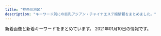 ```yaml
---
title: "神奈川地区"
description: "キーワード別にの巨乳アジアン・チャイナエステ嬢情報をまとめました。"
---
```


新着画像と新着キーワードをまとめています。
2021年01月10日の情報です。

<DmmAffiliateIns />
<KeywordTable
  shops={
    [
    {
        "url": "http://www.sakura.iesjp.com/",
        "keywords": {
            "C": 10
        },
        "name": "\u685c",
        "img_links": [
            "http://www.sakura.iesjp.com/files/008.jpg",
            "http://www.sakura.iesjp.com/common/img/tel2.png",
            "http://www.sakura.iesjp.com/common/img/image02.jpg",
            "http://www.sakura.iesjp.com/common/img/image01.jpg",
            "http://www.sakura.iesjp.com/photo_news/upimg/485745ff661e5b3440_0.jpg",
            "http://www.sakura.iesjp.com/files/006.jpg",
            "http://www.sakura.iesjp.com/common/img/top_img001.png",
            "http://www.sakura.iesjp.com/files/003.jpg",
            "http://www.sakura.iesjp.com/files/005.jpg",
            "http://www.sakura.iesjp.com/files/002.jpg",
            "http://www.sakura.iesjp.com/files/007.jpg",
            "http://www.sakura.iesjp.com/common/img/image03.jpg",
            "http://www.sakura.iesjp.com/files/001.jpg"
        ],
        "station": "JR\u6771\u6238\u585a\u99c5\u6771\u53e3"
    },
    {
        "img_links": [
            "http://onlyone-relax.xyz/images/cg03.jpg",
            "http://onlyone-relax.xyz/images/2.jpg",
            "http://onlyone-relax.xyz/images/top.png",
            "http://onlyone-relax.xyz/images/cg08.jpg",
            "http://onlyone-relax.xyz/images/cg07.jpg",
            "http://onlyone-relax.xyz/images/cg05.jpg",
            "http://onlyone-relax.xyz/images/spacer300x450.png",
            "http://onlyone-relax.xyz/images/cg06.jpg",
            "http://onlyone-relax.xyz/images/cg09.jpg",
            "http://onlyone-relax.xyz/images/cg01.jpg",
            "http://onlyone-relax.xyz/images/1.jpg",
            "http://onlyone-relax.xyz/images/qr.jpg",
            "http://onlyone-relax.xyz/images/top2.png",
            "http://onlyone-relax.xyz/images/4.jpg",
            "http://onlyone-relax.xyz/images/cg02.jpg"
        ],
        "station": "JR\u5c0f\u7530\u539f\u99c5\u897f\u53e3",
        "url": "http://onlyone-relax.xyz/",
        "name": "\u30ad\u30e5\u30fc\u30c8",
        "keywords": {
            "E": 20,
            "C": 8,
            "F": 8,
            "D": 32
        }
    },
    {
        "keywords": {
            "C": 3,
            "85": 3,
            "87": 3,
            "86": 12,
            "D": 15
        },
        "name": "\u8ffd\u6d5c\u30de\u30c3\u30b5\u30fc\u30b8",
        "station": "\u8ffd\u6d5c\u99c5",
        "url": "http://oppama.iest.info/",
        "img_links": [
            "http://cdn.dino-es.com/images/line.jpg",
            "http://oppama.iest.info/images/l1.jpg",
            "http://cdn.dino-es.com/images/allpics/KL77e92f55838704c7de0a1eb6ca2a81a0/4ec1d6974658a8b101911755e5d05691.jpg",
            "http://oppama.iest.info/images/room2.jpg",
            "http://oppama.iest.info/photos/sites/10/2018/07/2018073109281797.jpg",
            "http://oppama.iest.info/images/mobile.png",
            "http://oppama.iest.info/images/bj3.jpg",
            "http://oppama.iest.info/images/room3.jpg",
            "http://oppama.iest.info/photos/sites/10/2018/07/2018073109281695.jpg",
            "http://oppama.iest.info/images/s_news.png",
            "http://oppama.iest.info/photos/sites/10/2018/05/2018053009323210.jpg",
            "http://oppama.iest.info/images/room6.jpg",
            "http://cdn.dino-es.com/images/logo/150x40DinoEs.png",
            "http://oppama.iest.info/images/s_news2.png",
            "http://oppama.iest.info/images/s_pick.png",
            "http://oppama.iest.info/photos/sites/10/2018/07/2018073109281781.jpg",
            "http://oppama.iest.info/photos/sites/10/2018/05/2018053009323272.jpg",
            "http://oppama.iest.info/photos/sites/10/2018/05/2018053009323372.jpg",
            "http://oppama.iest.info/images/top.jpg",
            "http://oppama.iest.info/images/room1.jpg",
            "http://oppama.iest.info/images/room4.jpg",
            "http://oppama.iest.info/images/s_staff.jpg",
            "http://oppama.iest.info/photos/sites/10/2018/07/2018073109281759.jpg",
            "http://oppama.iest.info/photos/sites/10/2018/07/2018073109281740.jpg",
            "http://oppama.iest.info/images/room5.jpg",
            "http://oppama.iest.info/photos/sites/10/2018/05/2018053009323253.jpg"
        ]
    },
    {
        "url": "http://www.bestlove.iesjp.com/",
        "img_links": [
            "http://www.bestlove.iesjp.com/files/003.jpg",
            "http://www.bestlove.iesjp.com/files/002-02.jpg",
            "http://www.bestlove.iesjp.com/files/002-03.jpg",
            "http://www.bestlove.iesjp.com/images/r3.jpg",
            "http://www.bestlove.iesjp.com/files/004-03.jpg",
            "http://www.bestlove.iesjp.com/images/mobile.jpg",
            "http://www.bestlove.iesjp.com/files/004.jpg",
            "http://www.bestlove.iesjp.com/files/001.jpg",
            "http://www.bestlove.iesjp.com/images/line.png",
            "http://www.bestlove.iesjp.com/files/005.jpg",
            "http://www.bestlove.iesjp.com/files/003-03.jpg",
            "http://www.bestlove.iesjp.com/files/001-02.jpg",
            "http://www.bestlove.iesjp.com/files/005-03.jpg",
            "http://www.bestlove.iesjp.com/files/005-02.jpg",
            "http://www.bestlove.iesjp.com/files/003-02.jpg",
            "http://www.bestlove.iesjp.com/files/002.jpg",
            "http://www.bestlove.iesjp.com/files/001-03.jpg",
            "http://www.bestlove.iesjp.com/files/004-02.jpg"
        ],
        "keywords": {
            "85": 4,
            "87": 8,
            "C": 21,
            "D": 4
        },
        "station": "JR\u5e73\u585a\u99c5\u5317\u53e3",
        "name": "Best Love \uff5e\u30d9\u30b9\u30c8\u30e9\u30d6\uff5e"
    },
    {
        "img_links": [
            "http://karen.ies.fun/images/mobile.jpg",
            "http://karen.ies.fun/images/room3.jpg",
            "http://karen.ies.fun/images/1.jpg",
            "http://karen.ies.fun/images/bj3.jpg",
            "http://karen.ies.fun/images/room2.jpg",
            "http://karen.ies.fun/images/room4.jpg",
            "http://karen.ies.fun/images/room1.jpg",
            "http://karen.ies.fun/images/top.jpg",
            "http://karen.ies.fun/photos/sites/12/2019/04/2019042908245397.jpg",
            "http://karen.ies.fun/photos/sites/12/2018/10/2018100413085114.jpg",
            "http://karen.ies.fun/images/info2.jpg",
            "http://karen.ies.fun/images/s_staff.jpg",
            "http://karen.ies.fun/images/s_info.jpg",
            "http://karen.ies.fun/photos/sites/12/2018/10/2018100413085055.jpg",
            "http://karen.ies.fun/images/amore.jpg",
            "http://karen.ies.fun/images/s_link.jpg",
            "http://karen.ies.fun/images/bj1.jpg"
        ],
        "name": "\u83ef\u84ee",
        "url": "http://karen.ies.fun/",
        "keywords": {
            "86": 3,
            "D": 3
        },
        "station": "JR\u8305\u30f6\u5d0e\u99c5\u5317\u53e3"
    },
    {
        "img_links": [
            "http://www.genkimori.esjp.info/img/stb.jpg",
            "http://www.genkimori.esjp.info/img/nav-002.png",
            "http://www.genkimori.esjp.info/img/top01.png",
            "http://www.genkimori.esjp.info/img/tel.png",
            "http://www.genkimori.esjp.info/files/001.jpg",
            "http://www.genkimori.esjp.info/files/007.jpg",
            "http://www.genkimori.esjp.info/img/nav-003.png",
            "http://www.genkimori.esjp.info/files/003.jpg",
            "http://www.genkimori.esjp.info/files/002.jpg",
            "http://www.genkimori.esjp.info/img/nav-005.png",
            "http://www.genkimori.esjp.info/img/nav-004.png",
            "http://www.genkimori.esjp.info/img/stt.jpg",
            "http://www.genkimori.esjp.info/files/006.jpg",
            "http://www.genkimori.esjp.info/img/nav-001.png",
            "http://www.genkimori.esjp.info/img/nav-006.png",
            "http://www.genkimori.esjp.info/files/004.jpg"
        ],
        "url": "http://www.genkimori.esjp.info/",
        "station": "JR\u6238\u585a\u99c5",
        "name": "\u5143\u6c17\u30e2\u30ea\u30e2\u30ea",
        "keywords": {
            "D": 5,
            "87": 4,
            "C": 1,
            "86": 2
        }
    },
    {
        "name": "\u61a9",
        "station": "\u8ffd\u6d5c\u99c5",
        "img_links": [
            "http://ikoi.esjp.xyz/girl/2.jpg",
            "http://ikoi.esjp.xyz/girl/5.jpg",
            "http://ikoi.esjp.xyz/img/room/photo02.jpg",
            "http://ikoi.esjp.xyz/img/room/photo06.jpg",
            "http://ikoi.esjp.xyz/girl/3.jpg",
            "http://ikoi.esjp.xyz/img/lr_01.jpg",
            "http://ikoi.esjp.xyz/img/room/photo03.jpg",
            "http://ikoi.esjp.xyz/img/rec_top.png",
            "http://ikoi.esjp.xyz/girl/1.jpg",
            "http://ikoi.esjp.xyz/i/img/photo06.jpg",
            "http://ikoi.esjp.xyz/img/room/photo01.jpg",
            "http://ikoi.esjp.xyz/i/img/photo02.jpg",
            "http://ikoi.esjp.xyz/img/059.png",
            "http://ikoi.esjp.xyz/img/room/photo04.jpg",
            "http://ikoi.esjp.xyz/girl/6.jpg",
            "http://ikoi.esjp.xyz/img/capinfo.jpg",
            "http://ikoi.esjp.xyz/i/img/photo01.jpg",
            "http://ikoi.esjp.xyz/img/top_pickback.png",
            "http://ikoi.esjp.xyz/i/img/photo04.jpg",
            "http://ikoi.esjp.xyz/img/pro_girl_line.jpg",
            "http://ikoi.esjp.xyz/i/img/photo05.jpg",
            "http://ikoi.esjp.xyz/img/lr_02.jpg",
            "http://ikoi.esjp.xyz/img/qr.jpg",
            "http://ikoi.esjp.xyz/girl/4.jpg",
            "http://ikoi.esjp.xyz/i/img/photo03.jpg",
            "http://ikoi.esjp.xyz/img/sub_staff.jpg",
            "http://ikoi.esjp.xyz/img/room/photo05.jpg"
        ],
        "keywords": {},
        "url": "http://ikoi.esjp.xyz/"
    },
    {
        "name": "\u6075",
        "station": "JR\u85e4\u6ca2\u99c5\u5357\u53e3",
        "keywords": {},
        "img_links": [
            "http://megumi-est.xyz/images/roomimg/img1.png",
            "http://megumi-est.xyz/images/roomimg/img3.png",
            "http://megumi-est.xyz/girl/8.jpg",
            "http://megumi-est.xyz/images/staff_bg.png",
            "http://megumi-est.xyz/images/roomimg/img4.png",
            "http://megumi-est.xyz/images/topbg.jpg",
            "http://megumi-est.xyz/images/pickup_line.png",
            "http://megumi-est.xyz/girl/2.jpg",
            "http://megumi-est.xyz/images/mobile_bg.png",
            "http://megumi-est.xyz/girl/4.jpg",
            "http://megumi-est.xyz/images/roomimg/img2.png",
            "http://megumi-est.xyz/images/newsbg.png",
            "http://megumi-est.xyz/girl/1.jpg",
            "http://megumi-est.xyz/girl/5.jpg"
        ],
        "url": "http://megumi-est.xyz/"
    },
    {
        "img_links": [
            "http://es-rei.work/_src/26747203/list_04.png",
            "http://es-rei.work/_src/26747222/line3.png",
            "http://es-rei.work/_src/26747292/wechatimg202.jpg",
            "http://es-rei.work/_src/26747231/line1.jpg",
            "http://es-rei.work/_src/26790995/wechatimg38_20181018221746252.jpg",
            "http://es-rei.work/_src/26747218/line1.jpg",
            "http://es-rei.work/_src/47863239/line3.png",
            "http://es-rei.work/_src/26747223/line3.png",
            "http://es-rei.work/5.jpg",
            "http://es-rei.work/_src/34041597/wechatimg26_20200914183556350.jpg",
            "http://es-rei.work/_src/47863240/line3.png",
            "http://es-rei.work/_src/26747226/line3.png",
            "http://es-rei.work/_src/26747210/navi2_06.png",
            "http://es-rei.work/_src/26838158/wechatimg75.jpg",
            "http://es-rei.work/_src/26747187/base_03.png",
            "http://es-rei.work/_src/26747302/wechatimg204.jpg",
            "http://es-rei.work/1.jpg",
            "http://es-rei.work/_src/26747300/line3.png",
            "http://es-rei.work/_src/26747296/line1.jpg",
            "http://es-rei.work/_src/34041599/line3.png",
            "http://es-rei.work/_src/26747093/_igp4295.jpg",
            "http://es-rei.work/_src/26747294/line3.png",
            "http://es-rei.work/_src/26747086/base_01.png",
            "http://es-rei.work/_src/47863244/line1.jpg",
            "http://es-rei.work/_src/26791115/_igp4263.jpg",
            "http://es-rei.work/_src/26747289/wechatimg77.jpg",
            "http://es-rei.work/_src/26747225/wechatimg75.jpg",
            "http://es-rei.work/_src/26747153/base_01.png",
            "http://es-rei.work/_src/26747304/line1.jpg",
            "http://es-rei.work/_src/26747204/list_05.png",
            "http://es-rei.work/_src/26838155/wechatimg202.jpg",
            "http://es-rei.work/_src/26791051/_dsf9446.jpg",
            "http://es-rei.work/_src/26747201/list_02.png",
            "http://es-rei.work/_src/26747301/line3.png",
            "http://es-rei.work/3.jpg",
            "http://es-rei.work/_src/26747288/line3.png",
            "http://es-rei.work/_src/47863108/wechatimg26_20200914183556350.jpg",
            "http://es-rei.work/_src/26747209/navi2_05.png",
            "http://es-rei.work/_src/26747229/line1.jpg",
            "http://es-rei.work/_src/26791049/_dsf9442.jpg",
            "http://es-rei.work/_src/26747208/navi2_04.png",
            "http://es-rei.work/_src/26747089/51d8ecbee4cc2935f070c539c37ded71.jpg",
            "http://es-rei.work/_src/34041596/05859f21726dfcef9faa9bab12a2595.jpg",
            "http://es-rei.work/_src/26838156/wechatimg204.jpg",
            "http://es-rei.work/_src/34041693/line1.jpg",
            "http://es-rei.work/_src/26747221/wechatimg164_1.jpg",
            "http://es-rei.work/_src/26747206/navi2_02.png",
            "http://es-rei.work/_src/26838160/line.png",
            "http://es-rei.work/_src/26747227/line3.png",
            "http://es-rei.work/_src/26747141/base_03.png",
            "http://es-rei.work/_src/34124118/wechatimg26_20200914183556350.jpg",
            "http://es-rei.work/_src/26747132/line1.jpg",
            "http://es-rei.work/_src/26747200/list_01.png",
            "http://es-rei.work/_src/26747158/base_03.png",
            "http://es-rei.work/_src/26824435/cam2.png",
            "http://es-rei.work/4.jpg",
            "http://es-rei.work/_src/26747207/navi2_03.png",
            "http://es-rei.work/_src/26838174/line.png",
            "http://es-rei.work/_src/26838157/wechatimg77.jpg",
            "http://es-rei.work/_src/26747185/base_01.png",
            "http://es-rei.work/_src/34041600/line3.png",
            "http://es-rei.work/_src/26747173/base_03.png",
            "http://es-rei.work/_src/26824216/b0131b16446464e537eff864d8f041bb.jpg",
            "http://es-rei.work/_src/26747293/line3.png",
            "http://es-rei.work/_src/26747126/base_01.png",
            "http://es-rei.work/_src/26747114/base_03.png",
            "http://es-rei.work/_src/26747199/sign.png",
            "http://es-rei.work/_src/47863242/100054276feb8d8cef3ac5199531cfe.jpg",
            "http://es-rei.work/_src/26747170/base_01.png",
            "http://es-rei.work/_src/26791053/_dsf9449.jpg",
            "http://es-rei.work/_src/26747205/navi2_01.png",
            "http://es-rei.work/_src/47863241/05859f21726dfcef9faa9bab12a2595.jpg",
            "http://es-rei.work/2.jpg",
            "http://es-rei.work/_src/26747202/list_03.png",
            "http://es-rei.work/_src/26747287/line3.png",
            "http://es-rei.work/_src/26838136/news.jpg"
        ],
        "url": "http://es-rei.work/",
        "keywords": {
            "86": 4,
            "85": 2,
            "89": 2,
            "83": 4
        },
        "name": "\u9e97",
        "station": "JR\u85e4\u6ca2\u99c5\u5357\u53e3"
    },
    {
        "img_links": [
            "http://oil.abnavi.info/images/s_news.jpg",
            "http://oil.abnavi.info/images/bj1.jpg",
            "http://oil.abnavi.info/images/room4.jpg",
            "http://oil.abnavi.info/images/new.jpg",
            "http://oil.abnavi.info/photos/sites/44/2020/10/2020101108503429.jpg",
            "http://oil.abnavi.info/images/room1.jpg",
            "http://oil.abnavi.info/images/top.png",
            "http://oil.abnavi.info/photos/sites/44/2020/11/2020112910045926.jpg",
            "http://oil.abnavi.info/photos/sites/44/2020/10/2020101108503412.jpg",
            "http://oil.abnavi.info/images/s_staff.jpg",
            "http://oil.abnavi.info/images/bj3.jpg",
            "http://oil.abnavi.info/images/room3.jpg",
            "http://oil.abnavi.info/images/s_link.jpg",
            "http://oil.abnavi.info/images/room2.jpg",
            "http://oil.abnavi.info/images/hua.jpg"
        ],
        "keywords": {
            "83": 4,
            "D": 8,
            "86": 8,
            "C": 15
        },
        "station": "\u9db4\u5dfb\u6e29\u6cc9\u99c5\u5317\u53e3",
        "url": "http://oil.abnavi.info/",
        "name": "\u30a2\u30ed\u30a8"
    },
    {
        "station": "JR\u85e4\u6ca2\u99c5\u5357\u53e3",
        "url": "http://hana-tobira.xyz/",
        "img_links": [
            "http://hana-tobira.xyz/images/g6.jpg",
            "http://hana-tobira.xyz/images/g2.jpg",
            "http://hana-tobira.xyz/images/tite-i.png",
            "http://hana-tobira.xyz/images/g4.jpg",
            "http://hana-tobira.xyz/images/g.jpg",
            "http://hana-tobira.xyz/images/end.png",
            "http://hana-tobira.xyz/images/tite-staff.jpg",
            "http://hana-tobira.xyz/images/pickup_t.jpg",
            "http://hana-tobira.xyz/images/g7.jpg",
            "http://hana-tobira.xyz/images/g5.jpg",
            "http://hana-tobira.xyz/images/tite-link.jpg",
            "http://hana-tobira.xyz/images/mobile.jpg"
        ],
        "name": "\u82b1\u306e\u6249",
        "keywords": {
            "C": 13
        }
    },
    {
        "keywords": {},
        "url": "http://hoguraku.info/",
        "img_links": [
            "http://hoguraku.info/_src/25168346/staff-2_20180823215120776.jpg",
            "http://hoguraku.info/_src/22294409/img20180513220122069421.png",
            "http://hoguraku.info/_src/22293865/sign.png",
            "http://hoguraku.info/_src/37673393/wechatimg98.jpg",
            "http://hoguraku.info/_src/22294024/1_20180513213551260.jpg",
            "http://hoguraku.info/_src/22266491/navi_04.png",
            "http://hoguraku.info/_src/22294027/wechatimg239.jpg",
            "http://hoguraku.info/_src/22294026/wechatimg239.jpg",
            "http://hoguraku.info/staff-4.jpg",
            "http://hoguraku.info/_src/22266495/navi_06.png",
            "http://hoguraku.info/_src/22266496/navi2_06.png",
            "http://hoguraku.info/_src/22293820/wechatimg744.jpg",
            "http://hoguraku.info/staff-1.jpg",
            "http://hoguraku.info/_src/22296697/pup.png",
            "http://hoguraku.info/_src/22294025/1_20180513213551260.jpg",
            "http://hoguraku.info/_src/22293610/pup.png",
            "http://hoguraku.info/_src/22294031/wechatimg175.jpg",
            "http://hoguraku.info/_src/22296695/pup.png",
            "http://hoguraku.info/_src/22293601/newspinkup.png",
            "http://hoguraku.info/_src/22266524/wechatimg96_20191205204603604.jpg",
            "http://hoguraku.info/_src/22266492/navi2_04.png",
            "http://hoguraku.info/_src/42747719/img20200505151535254743.png",
            "http://hoguraku.info/_src/22266485/navi_01.png",
            "http://hoguraku.info/_src/22266494/navi2_05.png",
            "http://hoguraku.info/_src/22293781/sign.png",
            "http://hoguraku.info/_src/22294028/3_20180513213551306.jpg",
            "http://hoguraku.info/staff-2.jpg",
            "http://hoguraku.info/_src/22266487/navi_02.png",
            "http://hoguraku.info/_src/22266398/img20180513214352559347.png",
            "http://hoguraku.info/staff-3.jpg",
            "http://hoguraku.info/_src/22294030/wechatimg175.jpg",
            "http://hoguraku.info/_src/22266489/navi_03.png",
            "http://hoguraku.info/_src/22266488/navi2_02.png",
            "http://hoguraku.info/_src/22266486/navi2_01.png",
            "http://hoguraku.info/_src/22266493/navi_05.png",
            "http://hoguraku.info/_src/22296687/pup.png",
            "http://hoguraku.info/_src/22294029/3_20180513213551306.jpg",
            "http://hoguraku.info/_src/22266400/wechatimg94_20191205204136458.jpg",
            "http://hoguraku.info/_src/22266490/navi2_03.png"
        ],
        "station": "JR\u5927\u8239\u99c5\u6771\u53e3",
        "name": "\u3055\u304f\u3089"
    },
    {
        "keywords": {
            "E": 1,
            "D": 2,
            "89": 1,
            "C": 1
        },
        "name": "\u30ea\u30d6\u30ec\u30b9",
        "img_links": [
            "http://es-libres.com/uploadfiles/Image/campaignEsLibresCom.jpg",
            "http://es-libres.com/images/returnBtn.png",
            "http://es-libres.com/staffPhoto/b20201007072718.jpg",
            "http://es-libres.com/images/guide.jpg",
            "http://es-libres.com/images/mobile.jpg",
            "http://es-libres.com/js/sliderLine/slide_prev.png",
            "http://es-libres.com/staffPhoto/s20201007072718.jpg",
            "http://es-libres.com/staffPhoto/b20201007072550.jpg",
            "http://es-libres.com/staffPhoto/s20201007072633.jpg",
            "http://es-libres.com/images/gallery/01.jpg",
            "http://es-libres.com/staffPhoto/s20201007072654.jpg",
            "http://es-libres.com/js/sliderLine/slide_next.png",
            "http://es-libres.com/staffPhoto/b20201007072654.jpg",
            "http://es-libres.com/images/gallery/02.jpg",
            "http://es-libres.com/images/gallery/03.jpg",
            "http://es-libres.com/staffPhoto/s20201007072550.jpg",
            "http://es-libres.com/staffPhoto/b20201007072633.jpg",
            "http://es-libres.com/images/gallery/04.jpg"
        ],
        "url": "http://es-libres.com/",
        "station": "JR\u6771\u6238\u585a\u99c5\u897f\u53e3"
    },
    {
        "url": "http://www.hamabei.com/",
        "img_links": [
            "http://www.hamabei.com/images/giral007.jpg",
            "http://www.hamabei.com/images/giral014.jpg",
            "http://www.hamabei.com/images/buttona_03.jpg",
            "http://www.hamabei.com/images/nana1.jpg",
            "http://www.hamabei.com/images/buttona_05.jpg",
            "http://www.hamabei.com/images/buttona_06.jpg",
            "http://www.hamabei.com/images/miki1.jpg",
            "http://www.hamabei.com/images/giral012.jpg",
            "http://www.hamabei.com/images/buttona_04.jpg",
            "http://www.hamabei.com/images/kaori1.jpg",
            "http://www.hamabei.com/images/qr.jpg",
            "http://www.hamabei.com/images/buttona_07.jpg",
            "http://www.hamabei.com/images/buttona_08.jpg",
            "http://www.hamabei.com/images/yuka1.jpg",
            "http://www.hamabei.com/images/giral009.jpg",
            "http://www.hamabei.com/images/giral015.jpg"
        ],
        "station": "JR\u8305\u30f6\u5d0e\u99c5\u5357\u53e3",
        "keywords": {},
        "name": "\u6d5c\u8fba\u306e\u604b"
    },
    {
        "keywords": {},
        "img_links": [
            "http://www.huyo.work/images/info.jpg",
            "http://www.huyo.work/img/mimi1.jpg",
            "http://www.huyo.work/images/5.jpg",
            "http://www.huyo.work/images/sys2.jpg",
            "http://www.huyo.work/img/hana1.jpg",
            "http://www.huyo.work/images/int2.jpg",
            "http://www.huyo.work/images/staff_t.jpg",
            "http://www.huyo.work/images/interior_t.jpg",
            "http://www.huyo.work/img/sora1.jpg",
            "http://www.huyo.work/img/nana1.jpg",
            "http://www.huyo.work/images/mobile.jpg",
            "http://www.huyo.work/images/int1.jpg",
            "http://www.huyo.work/images/head.jpg",
            "http://www.huyo.work/images/3.jpg",
            "http://www.huyo.work/img/riri1.jpg",
            "http://www.huyo.work/images/news.jpg",
            "http://www.huyo.work/images/1.jpg",
            "http://www.huyo.work/images/4.jpg",
            "http://www.huyo.work/images/2.jpg",
            "http://www.huyo.work/images/line.png",
            "http://www.huyo.work/images/sys1.jpg"
        ],
        "url": "http://www.huyo.work/",
        "name": "\u3075\u3088\u3046",
        "station": "JR\u5e73\u585a\u99c5\u5317\u53e3"
    },
    {
        "img_links": [
            "http://pretty-esthe.com/images/r3.jpg",
            "http://pretty-esthe.com/images/r4.jpg",
            "http://pretty-esthe.com/images/cg03.jpg",
            "http://pretty-esthe.com/images/r2.jpg",
            "http://pretty-esthe.com/images/cg01.jpg",
            "http://pretty-esthe.com/images/evetop.png",
            "http://pretty-esthe.com/images/cg06.jpg",
            "http://pretty-esthe.com/images/cg08.jpg",
            "http://pretty-esthe.com/images/cg05.jpg",
            "http://pretty-esthe.com/images/r1.jpg",
            "http://pretty-esthe.com/images/staff_s.png",
            "http://pretty-esthe.com/images/cg02.jpg",
            "http://pretty-esthe.com/images/top.png",
            "http://pretty-esthe.com/images/news.png",
            "http://pretty-esthe.com/images/cg07.jpg",
            "http://pretty-esthe.com/images/cg10.jpg",
            "http://pretty-esthe.com/images/cg09.jpg"
        ],
        "station": "JR\u6238\u585a\u99c5\u6771\u53e3",
        "name": "\u840c\u3048",
        "keywords": {
            "E": 11,
            "86": 21,
            "85": 3,
            "D": 13
        },
        "url": "http://pretty-esthe.com/"
    },
    {
        "img_links": [
            "http://hiratsuka-est.com/images/r7.jpg",
            "http://hiratsuka-est.com/images/banna1.jpg",
            "http://hiratsuka-est.com/images/g0.jpg",
            "http://hiratsuka-est.com/images/g1.jpg",
            "http://hiratsuka-est.com/images/top.jpg",
            "http://hiratsuka-est.com/images/r9.jpg",
            "http://hiratsuka-est.com/images/rr1.jpg",
            "http://hiratsuka-est.com/images/tiao2.jpg",
            "http://hiratsuka-est.com/images/zi-staff.png",
            "http://hiratsuka-est.com/images/g4.jpg",
            "http://hiratsuka-est.com/images/mi.jpg",
            "http://hiratsuka-est.com/images/ll1.jpg",
            "http://hiratsuka-est.com/images/r5.jpg",
            "http://hiratsuka-est.com/images/tel.jpg",
            "http://hiratsuka-est.com/images/g3.jpg",
            "http://hiratsuka-est.com/images/r6.jpg",
            "http://hiratsuka-est.com/images/zi-link.png",
            "http://hiratsuka-est.com/images/zi-faq.png",
            "http://hiratsuka-est.com/images/new1.jpg",
            "http://hiratsuka-est.com/images/g7.jpg",
            "http://hiratsuka-est.com/images/banna.jpg",
            "http://hiratsuka-est.com/images/r1.jpg",
            "http://hiratsuka-est.com/images/chc.jpg",
            "http://hiratsuka-est.com/images/r3.jpg",
            "http://hiratsuka-est.com/images/left.jpg",
            "http://hiratsuka-est.com/images/g2.jpg",
            "http://hiratsuka-est.com/images/right.jpg",
            "http://hiratsuka-est.com/images/r4.jpg",
            "http://hiratsuka-est.com/images/r8.jpg",
            "http://hiratsuka-est.com/images/banna2.jpg"
        ],
        "name": "\u3055\u308f\u3084\u304b",
        "station": "JR\u5e73\u585a\u99c5\u5317\u53e3",
        "url": "http://hiratsuka-est.com/",
        "keywords": {}
    },
    {
        "keywords": {
            "87": 1,
            "89": 5,
            "92": 2,
            "D": 6,
            "E": 2
        },
        "img_links": [
            "http://meido.est888.com/css/top02.jpg",
            "http://meido.est888.com/css/nav/nav-006.jpg",
            "http://meido.est888.com/css/top-left02.jpg",
            "http://meido.est888.com/css/nav/nav-005.jpg",
            "http://meido.est888.com/css/nav/nav-001.jpg",
            "http://meido.est888.com/css/osusume24.jpg",
            "http://meido.est888.com/css/staff/staff003.jpg",
            "http://meido.est888.com/css/nav/nav-002.jpg",
            "http://meido.est888.com/css/staff/staff005.jpg",
            "http://meido.est888.com/css/staff/staff002.jpg",
            "http://meido.est888.com/css/staff/staff0008.jpg",
            "http://meido.est888.com/css/tel.png",
            "http://meido.est888.com/css/nav/nav-003.jpg",
            "http://meido.est888.com/css/staff/staff0006.jpg",
            "http://meido.est888.com/css/top-left01.jpg",
            "http://meido.est888.com/css/staff/staff001.jpg",
            "http://meido.est888.com/css/nav/nav-004.jpg",
            "http://meido.est888.com/css/staff/staff004.jpg",
            "http://meido.est888.com/css/staff/staff007.jpg"
        ],
        "station": "JR\u6771\u6238\u585a\u99c5\u6771\u53e3",
        "url": "http://meido.est888.com/",
        "name": "\u30e1\u30a4\u30c9"
    },
    {
        "name": "\u7a7a\u6f84 -\u3042\u3059\u307f-",
        "img_links": [
            "https://asumi.estjp.info/css/01.jpg",
            "https://asumi.estjp.info/images/call.png",
            "https://asumi.estjp.info/css/m-head.jpg",
            "https://asumi.estjp.info/css/top02.jpg",
            "https://asumi.estjp.info/css/top03.jpg",
            "https://asumi.estjp.info/css/top04.jpg",
            "https://asumi.estjp.info/css/top05.jpg",
            "https://asumi.estjp.info/css/staff/staff03.jpg",
            "https://asumi.estjp.info/css/staff/staff01.jpg",
            "https://asumi.estjp.info/css/staff/staff02.jpg"
        ],
        "station": "\u5c0f\u7530\u539f\u99c5\u6771\u53e3",
        "url": "https://asumi.estjp.info/",
        "keywords": {
            "E": 4,
            "F": 2,
            "88": 2,
            "90": 4
        }
    },
    {
        "img_links": [
            "http://www.barbie.masg.info/images/icon_info.png",
            "http://www.barbie.masg.info/files/002-02.jpg",
            "http://www.barbie.masg.info/files/001-02.jpg",
            "http://www.barbie.masg.info/files/001.jpg",
            "http://www.barbie.masg.info/images/icon_staff.png",
            "http://www.barbie.masg.info/images/index_sm.png",
            "http://www.barbie.masg.info/files/003.jpg",
            "http://www.barbie.masg.info/files/002.jpg",
            "http://www.barbie.masg.info/files/003-02.jpg",
            "http://www.barbie.masg.info/images/mainImg_sub.jpg",
            "http://www.barbie.masg.info/images/icon_top.png",
            "http://www.barbie.masg.info/images/btn2.png",
            "http://www.barbie.masg.info/images/icon_tel.png"
        ],
        "name": "Barbie \uff5e\u30d0\u30fc\u30d3\u30fc\uff5e",
        "station": "JR\u85e4\u6ca2\u99c5\u5357\u53e3",
        "url": "http://www.barbie.masg.info/",
        "keywords": {
            "C": 8,
            "86": 8,
            "88": 4,
            "D": 4
        }
    },
    {
        "station": "JR\u5e73\u585a\u99c5",
        "img_links": [
            "http://esthe-massage.pw/img/m30.jpg",
            "http://esthe-massage.pw/img/m2.jpg",
            "http://esthe-massage.pw/img/m3.jpg",
            "http://esthe-massage.pw/img/cg02.jpg",
            "http://esthe-massage.pw/img/m1.jpg",
            "http://esthe-massage.pw/img/m6.jpg",
            "http://esthe-massage.pw/img/stan.png",
            "http://esthe-massage.pw/img/m10.jpg",
            "http://esthe-massage.pw/img/cg04.jpg",
            "http://esthe-massage.pw/img/fla.jpg",
            "http://esthe-massage.pw/img/no.png",
            "http://esthe-massage.pw/img/m20.jpg",
            "http://esthe-massage.pw/img/noo.png",
            "http://esthe-massage.pw/img/cg01.jpg",
            "http://esthe-massage.pw/img/m5.jpg",
            "http://esthe-massage.pw/img/cg05.jpg",
            "http://esthe-massage.pw/img/cg03.jpg",
            "http://esthe-massage.pw/img/m60.jpg",
            "http://esthe-massage.pw/img/m4.jpg",
            "http://esthe-massage.pw/img/top.jpg"
        ],
        "keywords": {
            "87": 1,
            "85": 1,
            "E": 2,
            "86": 3,
            "D": 3
        },
        "name": "\u6843\u9999",
        "url": "http://esthe-massage.pw/"
    },
    {
        "station": "JR\u85e4\u6ca2\u99c5\u5357\u53e3",
        "keywords": {},
        "img_links": [
            "http://yushinen.info/images/ami1.jpg",
            "http://yushinen.info/images/room3.jpg",
            "http://yushinen.info/images/room5.jpg",
            "http://yushinen.info/images/mobile.png",
            "http://yushinen.info/images/saya1.jpg",
            "http://yushinen.info/images/flw.png",
            "http://yushinen.info/images/eri1.jpg",
            "http://yushinen.info/images/room4.jpg",
            "http://yushinen.info/images/g0.jpg",
            "http://yushinen.info/images/nei-03.png",
            "http://yushinen.info/images/g3.jpg",
            "http://yushinen.info/images/top.jpg",
            "http://yushinen.info/images/g6.jpg",
            "http://yushinen.info/images/g4.jpg",
            "http://yushinen.info/images/g5.jpg",
            "http://yushinen.info/images/nana1.jpg",
            "http://yushinen.info/images/room1.jpg",
            "http://yushinen.info/images/room6.jpg",
            "http://yushinen.info/images/g1.jpg",
            "http://yushinen.info/images/miki1.jpg",
            "http://yushinen.info/images/room2.jpg",
            "http://yushinen.info/images/info.png",
            "http://yushinen.info/images/g2.jpg",
            "http://yushinen.info/images/g7.jpg"
        ],
        "name": "\u7652\u5fc3\u5712",
        "url": "http://yushinen.info/"
    },
    {
        "keywords": {
            "C": 11
        },
        "url": "http://treat-rlx.com/",
        "station": "\u5584\u884c\u99c5\u6771\u53e3",
        "img_links": [
            "http://treat-rlx.com/staff/mika/01.jpg",
            "http://treat-rlx.com/pic/head.jpg",
            "http://treat-rlx.com/img/ttl_staff.jpg",
            "http://treat-rlx.com/img/att.png",
            "http://treat-rlx.com/i/files/homeimg.jpg",
            "http://treat-rlx.com/pic/topimg3.png",
            "http://treat-rlx.com/staff/mika/01mb.jpg",
            "http://treat-rlx.com/pic/topimg1.png",
            "http://treat-rlx.com/img/ttl_mobile.png",
            "http://treat-rlx.com/staff/aya/01mb.jpg",
            "http://treat-rlx.com/pic/topimg4.png",
            "http://treat-rlx.com/staff/aya/01.jpg",
            "http://treat-rlx.com/pic/topimg2.png",
            "http://treat-rlx.com/pic/topimg5.png",
            "http://treat-rlx.com/img/ttl_rec.png"
        ],
        "name": "\u798f\u7e01"
    },
    {
        "station": "JR\u85e4\u6ca2\u99c5\u5357\u53e3",
        "keywords": {},
        "url": "http://f-kaori.work/",
        "name": "\u85ab",
        "img_links": [
            "http://f-kaori.work/img/yumi1.jpg",
            "http://f-kaori.work/sp/images/sys.png",
            "http://f-kaori.work/images/rec1.png",
            "http://f-kaori.work/images/mobile.jpg",
            "http://f-kaori.work/images/1.jpg",
            "http://f-kaori.work/images/line.png",
            "http://f-kaori.work/images/news.png",
            "http://f-kaori.work/images/3.jpg",
            "http://f-kaori.work/images/sisu.png",
            "http://f-kaori.work/sp/images/topgirl.png",
            "http://f-kaori.work/sp/images/tel.jpg",
            "http://f-kaori.work/images/concept.png",
            "http://f-kaori.work/sp/images/rec1.png",
            "http://f-kaori.work/sp/menu/staff.jpg",
            "http://f-kaori.work/images/interior_t.jpg",
            "http://f-kaori.work/sp/images/footer.png",
            "http://f-kaori.work/sp/images/int1.png",
            "http://f-kaori.work/sp/images/rec2.jpg",
            "http://f-kaori.work/images/rec2.jpg",
            "http://f-kaori.work/img/sasa1.jpg",
            "http://f-kaori.work/images/6.jpg",
            "http://f-kaori.work/sp/menu/interior.jpg",
            "http://f-kaori.work/sp/images/staff_t.jpg",
            "http://f-kaori.work/images/head.jpg",
            "http://f-kaori.work/sp/images/sisu_t.png",
            "http://f-kaori.work/sp/images/2.jpg",
            "http://f-kaori.work/sp/img/sasa1.jpg",
            "http://f-kaori.work/sp/menu/top.jpg",
            "http://f-kaori.work/sp/img/yumi1.jpg",
            "http://f-kaori.work/sp/images/newsb.png",
            "http://f-kaori.work/sp/images/6.jpg",
            "http://f-kaori.work/sp/img/sin1.jpg",
            "http://f-kaori.work/img/aya1.jpg",
            "http://f-kaori.work/images/int2.png",
            "http://f-kaori.work/images/sm.jpg",
            "http://f-kaori.work/images/sisu_t.jpg",
            "http://f-kaori.work/sp/images/interior_t.jpg",
            "http://f-kaori.work/images/int1.png",
            "http://f-kaori.work/images/5.jpg",
            "http://f-kaori.work/sp/images/rec3.png",
            "http://f-kaori.work/img/sin1.jpg",
            "http://f-kaori.work/sp/images/int2.png",
            "http://f-kaori.work/sp/images/3.jpg",
            "http://f-kaori.work/sp/images/5.jpg",
            "http://f-kaori.work/sp/images/news.png",
            "http://f-kaori.work/images/sys.png",
            "http://f-kaori.work/sp/images/pc.jpg",
            "http://f-kaori.work/sp/img/rina1.jpg",
            "http://f-kaori.work/sp/img/aya1.jpg",
            "http://f-kaori.work/sp/images/sisu.jpg",
            "http://f-kaori.work/img/rina1.jpg",
            "http://f-kaori.work/images/2.jpg",
            "http://f-kaori.work/sp/images/1.jpg",
            "http://f-kaori.work/sp/images/head.jpg",
            "http://f-kaori.work/sp/images/top.jpg",
            "http://f-kaori.work/images/staff_t.jpg"
        ]
    },
    {
        "img_links": [
            "http://www.airi-est.xyz/images/room2.jpg",
            "http://www.airi-est.xyz/images/room3.jpg",
            "http://www.airi-est.xyz/girl/9.jpg",
            "http://www.airi-est.xyz/images/icon_call.png",
            "http://www.airi-est.xyz/images/sub_staff.png",
            "http://www.airi-est.xyz/images/sub_news.png",
            "http://www.airi-est.xyz/images/clear_line.png",
            "http://www.airi-est.xyz/images/room1.jpg",
            "http://www.airi-est.xyz/images/room4.jpg",
            "http://www.airi-est.xyz/images/return.png",
            "http://www.airi-est.xyz/girl/6.jpg",
            "http://www.airi-est.xyz/images/sub_pickup.png",
            "http://www.airi-est.xyz/images/qr.jpg",
            "http://www.airi-est.xyz/images/info.jpg",
            "http://www.airi-est.xyz/images/rec-top.jpg",
            "http://www.airi-est.xyz/images/tel.png"
        ],
        "station": "JR\u5c0f\u7530\u539f\u99c5\u6771\u53e3",
        "name": "\u5922\u90fd\u7f8e",
        "url": "http://www.airi-est.xyz/",
        "keywords": {
            "C": 9
        }
    },
    {
        "img_links": [
            "http://www.sh-riraku77.site/uploads/190703/1-1ZF3151554H6.jpg",
            "http://www.sh-riraku77.site/picture/i_therapist.png",
            "http://www.sh-riraku77.site/picture/top23.png",
            "http://www.sh-riraku77.site/picture/end.png",
            "http://www.sh-riraku77.site/plus/images/room1.jpg",
            "http://www.sh-riraku77.site/uploads/201214/1-201214130312232.jpg",
            "http://www.sh-riraku77.site/plus/images/room3.jpg",
            "http://www.sh-riraku77.site/plus/images/room2.jpg",
            "http://www.sh-riraku77.site/picture/s_new.png",
            "http://www.sh-riraku77.site/picture/s_staff.png",
            "http://www.sh-riraku77.site/picture/photo3.png",
            "http://www.sh-riraku77.site/plus/images/room4.jpg",
            "http://www.sh-riraku77.site/picture/top22.png"
        ],
        "url": "http://www.sh-riraku77.site/",
        "keywords": {},
        "name": "\u82b1\u306e\u604b",
        "station": "JR\u65b0\u6749\u7530\u99c5\u897f\u53e3"
    },
    {
        "img_links": [
            "http://yacho.est-u.com/images/4.jpg",
            "http://yacho.est-u.com/images/3.jpg",
            "http://yacho.est-u.com/images/k1.jpg",
            "http://yacho.est-u.com/images/staff_03.jpg",
            "http://yacho.est-u.com/images/staff_01.jpg",
            "http://yacho.est-u.com/images/index_15.jpg",
            "http://yacho.est-u.com/images/k2.jpg",
            "http://yacho.est-u.com/images/index_12.jpg",
            "http://yacho.est-u.com/images/index_03.jpg",
            "http://yacho.est-u.com/images/index_06.jpg",
            "http://yacho.est-u.com/images/index_10.jpg",
            "http://yacho.est-u.com/images/5.jpg",
            "http://yacho.est-u.com/images/index_04.jpg",
            "http://yacho.est-u.com/images/6.jpg",
            "http://yacho.est-u.com/images/index_07.jpg",
            "http://yacho.est-u.com/images/index_17.jpg",
            "http://yacho.est-u.com/images/index_14.jpg",
            "http://yacho.est-u.com/images/1.jpg",
            "http://yacho.est-u.com/images/index_05.jpg",
            "http://yacho.est-u.com/images/index_01.jpg",
            "http://yacho.est-u.com/images/index_02.jpg",
            "http://yacho.est-u.com/images/2.jpg"
        ],
        "station": "JR\u85e4\u6ca2\u99c5\u5357\u53e3",
        "name": "\u591c\u8776",
        "keywords": {},
        "url": "http://yacho.est-u.com/"
    },
    {
        "name": "\u60a0\u697d",
        "img_links": [
            "http://yu-raku.info/images/c-top0.png",
            "http://yu-raku.info/images/bar-cam.png",
            "http://yu-raku.info/images/bar-interior.png",
            "http://yu-raku.info/staff/s-emi3.jpg",
            "http://yu-raku.info/images/b-interior.jpg",
            "http://yu-raku.info/images/bar-cover.png",
            "http://yu-raku.info/staff/s-sayuri1.jpg",
            "http://yu-raku.info/staff/s-niri1.jpg",
            "http://yu-raku.info/images/pic-interior.png",
            "http://yu-raku.info/sp/images/b-tel.png",
            "http://yu-raku.info/staff/s-yuko1.jpg",
            "http://yu-raku.info/images/bar-info.png",
            "http://yu-raku.info/staff/s-miki1.jpg",
            "http://yu-raku.info/staff/s-emi5.jpg",
            "http://yu-raku.info/staff/s-nana1.jpg",
            "http://yu-raku.info/images/c-therapist0.png",
            "http://yu-raku.info/sp/images/bar-cover.png",
            "http://yu-raku.info/staff/s-kana1.jpg",
            "http://yu-raku.info/staff/s-emi4.jpg",
            "http://yu-raku.info/sp/images/bar-cam.png",
            "http://yu-raku.info/images/fotter.jpg",
            "http://yu-raku.info/images/bar-therapist.png"
        ],
        "station": "JR\u5927\u8239\u99c5\u6771\u53e3",
        "keywords": {},
        "url": "http://yu-raku.info/"
    },
    {
        "station": "\u8305\u30f6\u5d0e\u99c5\u5357\u53e3",
        "name": "\u5929\u4f7f\u306e\u604b",
        "url": "http://tenshinokoi.es-come.net/",
        "keywords": {},
        "img_links": [
            "http://tenshinokoi.es-come.net/images/share/pickup.png",
            "http://tenshinokoi.es-come.net/img/sumire1.jpg",
            "http://tenshinokoi.es-come.net/girls/yuyu1.jpg",
            "http://tenshinokoi.es-come.net/i/120/risa1.jpg",
            "http://tenshinokoi.es-come.net/i/120/yuyu1.jpg",
            "http://tenshinokoi.es-come.net/img/header00.jpg",
            "http://tenshinokoi.es-come.net/images/qr.jpg",
            "http://tenshinokoi.es-come.net/girls/sumire1.jpg",
            "http://tenshinokoi.es-come.net/images/shishubar.png",
            "http://tenshinokoi.es-come.net/girls/yuki1.jpg",
            "http://tenshinokoi.es-come.net/i/120/sumire1.jpg",
            "http://tenshinokoi.es-come.net/img/yuyu1.jpg",
            "http://tenshinokoi.es-come.net/girls/kana1.jpg",
            "http://tenshinokoi.es-come.net/images/share/tel.png",
            "http://tenshinokoi.es-come.net/images/share/sp-kp2.png",
            "http://tenshinokoi.es-come.net/img/header02.jpg",
            "http://tenshinokoi.es-come.net/i/80/risa1.jpg",
            "http://tenshinokoi.es-come.net/girls/hiromi1.jpg",
            "http://tenshinokoi.es-come.net/girls/risa1.jpg",
            "http://tenshinokoi.es-come.net/i/80/sumire1.jpg",
            "http://tenshinokoi.es-come.net/i/80/yuna1.jpg",
            "http://tenshinokoi.es-come.net/images/infobar.png",
            "http://tenshinokoi.es-come.net/images/therapistbar.png",
            "http://tenshinokoi.es-come.net/i/80/yuyu1.jpg",
            "http://tenshinokoi.es-come.net/img/header01.jpg",
            "http://tenshinokoi.es-come.net/girls/riri1.jpg",
            "http://tenshinokoi.es-come.net/girls/yurika1.jpg",
            "http://tenshinokoi.es-come.net/images/info2.jpg",
            "http://tenshinokoi.es-come.net/girls/misaki1.jpg",
            "http://tenshinokoi.es-come.net/images/info1.jpg",
            "http://tenshinokoi.es-come.net/i/120/yuna1.jpg",
            "http://tenshinokoi.es-come.net/img/risa1.jpg"
        ]
    },
    {
        "station": "\u79e6\u91ce\u99c5\u5317\u53e3",
        "keywords": {},
        "url": "http://genkimorimori.ies.bz/",
        "name": "\u5143\u6c17\u3082\u308a\u3082\u308a",
        "img_links": [
            "http://genkimorimori.ies.bz/images/g2.jpg",
            "http://genkimorimori.ies.bz/images/top.jpg",
            "http://genkimorimori.ies.bz/images/news1.jpg",
            "http://genkimorimori.ies.bz/images/info2.jpg",
            "http://genkimorimori.ies.bz/images/2.jpg",
            "http://genkimorimori.ies.bz/images/pick.jpg",
            "http://genkimorimori.ies.bz/images/s_staff.jpg",
            "http://genkimorimori.ies.bz/photos/sites/68/2020/11/2020110308582485.jpg",
            "http://genkimorimori.ies.bz/photos/sites/68/2020/11/2020112402100696.jpg",
            "http://genkimorimori.ies.bz/images/s_link.jpg",
            "http://genkimorimori.ies.bz/images/g10.jpg",
            "http://genkimorimori.ies.bz/images/g3.jpg",
            "http://genkimorimori.ies.bz/images/g16.jpg",
            "http://genkimorimori.ies.bz/images/s_cosplay.jpg",
            "http://genkimorimori.ies.bz/photos/sites/68/2020/11/2020110308572993.jpg",
            "http://genkimorimori.ies.bz/photos/sites/68/2020/12/202012150154361.jpg",
            "http://genkimorimori.ies.bz/images/g14.jpg",
            "http://genkimorimori.ies.bz/images/mobile.jpg",
            "http://genkimorimori.ies.bz/images/1.jpg",
            "http://genkimorimori.ies.bz/images/g11.jpg",
            "http://genkimorimori.ies.bz/photos/sites/68/2020/12/2020120703525262.jpg",
            "http://genkimorimori.ies.bz/photos/sites/68/2020/11/2020110308572890.jpg",
            "http://genkimorimori.ies.bz/images/g13.jpg",
            "http://genkimorimori.ies.bz/photos/sites/68/2020/11/2020112402100578.jpg",
            "http://genkimorimori.ies.bz/images/g7.jpg",
            "http://genkimorimori.ies.bz/photos/sites/68/2020/11/2020110308572868.jpg",
            "http://genkimorimori.ies.bz/photos/sites/68/2020/12/2020120502191455.jpg",
            "http://genkimorimori.ies.bz/images/dairy1.jpg",
            "http://genkimorimori.ies.bz/images/g1.jpg",
            "http://genkimorimori.ies.bz/images/info.jpg",
            "http://genkimorimori.ies.bz/images/staff_bj3.jpg",
            "http://genkimorimori.ies.bz/images/g15.jpg",
            "http://genkimorimori.ies.bz/images/g17.jpg",
            "http://genkimorimori.ies.bz/photos/sites/68/2020/12/2020121003212539.jpg"
        ]
    },
    {
        "station": "JR\u5e73\u585a\u99c5\u5317\u53e3",
        "url": "http://sui-en.work/",
        "keywords": {},
        "name": "\u968f\u7e01",
        "img_links": [
            "http://sui-en.work/img/yuki1.jpg",
            "http://sui-en.work/images/int3.png",
            "http://sui-en.work/images/news.jpg",
            "http://sui-en.work/images/b1.jpg",
            "http://sui-en.work/images/sys2.jpg",
            "http://sui-en.work/images/head.jpg",
            "http://sui-en.work/img/hana1.jpg",
            "http://sui-en.work/images/1.png",
            "http://sui-en.work/images/int2.png",
            "http://sui-en.work/img/sena1.jpg",
            "http://sui-en.work/img/kaori1.jpg",
            "http://sui-en.work/images/int1.png",
            "http://sui-en.work/images/interior_t.png",
            "http://sui-en.work/images/2.png",
            "http://sui-en.work/images/sys1.jpg",
            "http://sui-en.work/images/b2.jpg",
            "http://sui-en.work/images/3.png",
            "http://sui-en.work/images/staff_t.png",
            "http://sui-en.work/images/mobile.jpg",
            "http://sui-en.work/images/4.png",
            "http://sui-en.work/images/sys3.png",
            "http://sui-en.work/images/info.jpg",
            "http://sui-en.work/images/ta.jpg",
            "http://sui-en.work/images/tr.jpg"
        ]
    },
    {
        "station": "\u4e0a\u6c38\u8c37\u99c5",
        "name": "\u7f8e\u5eb5 -\u30d3\u30a2\u30f3-",
        "url": "http://massage-relax.tokyo/",
        "img_links": [
            "http://massage-relax.tokyo/images/cg05.jpg",
            "http://massage-relax.tokyo/images/nav-001.png",
            "http://massage-relax.tokyo/images/cg03.jpg",
            "http://massage-relax.tokyo/images/top001.png",
            "http://massage-relax.tokyo/images/nav-005.png",
            "http://massage-relax.tokyo/images/tel.png",
            "http://massage-relax.tokyo/images/cg04.jpg",
            "http://massage-relax.tokyo/images/nav-003.png",
            "http://massage-relax.tokyo/images/nav-004.png",
            "http://massage-relax.tokyo/images/nav-002.png",
            "http://massage-relax.tokyo/images/cg01.jpg",
            "http://massage-relax.tokyo/images/cg02.jpg",
            "http://massage-relax.tokyo/images/nav-006.png",
            "http://massage-relax.tokyo/images/no.png"
        ],
        "keywords": {
            "E": 3,
            "D": 2,
            "86": 5
        }
    },
    {
        "keywords": {
            "G": 4,
            "E": 8
        },
        "name": "\u9b54\u6cd5\u306e\u5973\u738b",
        "img_links": [
            "http://civebt.xyz/uploads/201102/1-2011021306404K.png",
            "http://civebt.xyz/templets/default/picture/interior_t.jpg",
            "http://civebt.xyz/uploads/201103/1-201103091122a3.jpg",
            "http://civebt.xyz/templets/default/picture/rec1.png",
            "http://civebt.xyz/templets/default/picture/head.jpg",
            "http://civebt.xyz/uploads/180620/1-1P62010154K00.png",
            "http://civebt.xyz/uploads/201103/1-201103091150648.jpg",
            "http://civebt.xyz/uploads/180620/1-1P62010193X63.jpg",
            "http://civebt.xyz/uploads/201102/1-201102130FY09.png",
            "http://civebt.xyz/templets/default/picture/staff_t.jpg",
            "http://civebt.xyz/uploads/201103/1-201103091136248.jpg",
            "http://civebt.xyz/uploads/201103/1-201103143450506.jpg",
            "http://civebt.xyz/templets/default/picture/news.jpg"
        ],
        "url": "http://civebt.xyz/",
        "station": "\u6e58\u5357\u53f0\u99c5\u897f\u53e3"
    },
    {
        "img_links": [
            "http://uintiop.tokyo/picture/top-img01.png",
            "http://uintiop.tokyo/picture/4.jpg",
            "http://uintiop.tokyo/uploads/200720/1-200H013041T46.jpg",
            "http://uintiop.tokyo/uploads/210108/1-21010Q41SE91.jpg",
            "http://uintiop.tokyo/picture/tel.png",
            "http://uintiop.tokyo/uploads/200714/1-200G4125RS59.jpg",
            "http://uintiop.tokyo/picture/call.png",
            "http://uintiop.tokyo/picture/2.jpg",
            "http://uintiop.tokyo/picture/1.jpg",
            "http://uintiop.tokyo/picture/top-img10.jpg",
            "http://uintiop.tokyo/uploads/200714/1-200G4124210P7.jpg",
            "http://uintiop.tokyo/uploads/200727/1-200HG01643361.jpg",
            "http://uintiop.tokyo/picture/3.jpg",
            "http://uintiop.tokyo/picture/top-img02.png",
            "http://uintiop.tokyo/picture/top-img03.jpg"
        ],
        "keywords": {
            "\u80f8": 1,
            "C": 13
        },
        "name": "\u5929\u4f7f",
        "station": "JR\u85e4\u6ca2\u99c5\u5357\u53e3",
        "url": "http://uintiop.tokyo/"
    },
    {
        "keywords": {},
        "station": "JR\u85e4\u6ca2\u99c5\u5357\u53e3",
        "img_links": [
            "http://lavender-est.xyz/girl/10.jpg",
            "http://lavender-est.xyz/girl/14.jpg",
            "http://lavender-est.xyz/girl/14_1.jpg",
            "http://lavender-est.xyz/images/room/r3.jpg",
            "http://lavender-est.xyz/girl/14_2.jpg",
            "http://lavender-est.xyz/images/top01.jpg",
            "http://lavender-est.xyz/girl/15.jpg",
            "http://lavender-est.xyz/images/lr_02.jpg",
            "http://lavender-est.xyz/girl/15_1.jpg",
            "http://lavender-est.xyz/girl/7_1.jpg",
            "http://lavender-est.xyz/images/tel.png",
            "http://lavender-est.xyz/girl/4.jpg",
            "http://lavender-est.xyz/girl/10_1.jpg",
            "http://lavender-est.xyz/images/mobile.png",
            "http://lavender-est.xyz/girl/3.jpg",
            "http://lavender-est.xyz/girl/2.jpg",
            "http://lavender-est.xyz/images/bar_staff.jpg",
            "http://lavender-est.xyz/images/pro_girl_line.jpg",
            "http://lavender-est.xyz/images/room/r4.jpg",
            "http://lavender-est.xyz/girl/4_1.jpg",
            "http://lavender-est.xyz/girl/5_1.jpg",
            "http://lavender-est.xyz/girl/3_1.jpg",
            "http://lavender-est.xyz/girl/7.jpg",
            "http://lavender-est.xyz/girl/11.jpg",
            "http://lavender-est.xyz/images/twitter.jpg",
            "http://lavender-est.xyz/i/girl/4.jpg",
            "http://lavender-est.xyz/girl/5.jpg",
            "http://lavender-est.xyz/girl/5_2.jpg",
            "http://lavender-est.xyz/girl/2_1.jpg",
            "http://lavender-est.xyz/girl/7_2.jpg",
            "http://lavender-est.xyz/images/room/r2.jpg",
            "http://lavender-est.xyz/girl/8.jpg",
            "http://lavender-est.xyz/images/room/r1.jpg",
            "http://lavender-est.xyz/girl/11_1.jpg",
            "http://lavender-est.xyz/girl/11_2.jpg",
            "http://lavender-est.xyz/girl/8_1.jpg"
        ],
        "url": "http://lavender-est.xyz/",
        "name": "\u30e9\u30d9\u30f3\u30c0\u30fc"
    },
    {
        "url": "http://es-hanabi.xyz/",
        "name": "\u30cf\u30ca\u30d3",
        "keywords": {
            "C": 7
        },
        "img_links": [
            "http://es-hanabi.xyz/images/g5.jpg",
            "http://es-hanabi.xyz/images/r5.jpg",
            "http://es-hanabi.xyz/images/r1.jpg",
            "http://es-hanabi.xyz/images/g1.jpg",
            "http://es-hanabi.xyz/images/r2.jpg",
            "http://es-hanabi.xyz/images/g0.jpg",
            "http://es-hanabi.xyz/images/g2.jpg",
            "http://es-hanabi.xyz/images/r8.jpg",
            "http://es-hanabi.xyz/images/r6.jpg",
            "http://es-hanabi.xyz/images/new1.jpg",
            "http://es-hanabi.xyz/images/r7.jpg",
            "http://es-hanabi.xyz/images/top.jpg",
            "http://es-hanabi.xyz/images/g6.jpg",
            "http://es-hanabi.xyz/images/mobile.png",
            "http://es-hanabi.xyz/images/g3.jpg",
            "http://es-hanabi.xyz/images/mika.jpg",
            "http://es-hanabi.xyz/images/g4.jpg",
            "http://es-hanabi.xyz/images/zi_staff.png"
        ],
        "station": "JR\u5e73\u585a\u99c5\u897f\u53e3"
    },
    {
        "keywords": {
            "C": 7
        },
        "img_links": [
            "http://www.imouto-esute2866.com/flash/top-1.jpg",
            "http://www.imouto-esute2866.com/images/013.jpg",
            "http://www.imouto-esute2866.com/images/012.jpg"
        ],
        "name": "\u30ea\u30e9\u30af\u30bc\u30fc\u30b7\u30e7\u30f3\u59b9",
        "url": "http://www.imouto-esute2866.com/",
        "station": "JR\u5e73\u585a\u99c5\u5317\u53e3"
    },
    {
        "keywords": {},
        "station": "\u65b0\u9017\u5b50\u99c5\u5317\u53e31",
        "img_links": [
            "http://biraku.est-u.com/images/04.jpg",
            "http://biraku.est-u.com/images/index2_07.png",
            "http://biraku.est-u.com/images/06.jpg",
            "http://biraku.est-u.com/images/staff_08.png",
            "http://biraku.est-u.com/images/indexb_08.png",
            "http://biraku.est-u.com/images/index_04.png",
            "http://biraku.est-u.com/staff/5.jpg",
            "http://biraku.est-u.com/images/02.jpg",
            "http://biraku.est-u.com/images/index_07.png",
            "http://biraku.est-u.com/images/01.jpg",
            "http://biraku.est-u.com/staff/3.jpg",
            "http://biraku.est-u.com/images/03.jpg",
            "http://biraku.est-u.com/staff/1.jpg",
            "http://biraku.est-u.com/staff/4.jpg",
            "http://biraku.est-u.com/images/s3.jpg",
            "http://biraku.est-u.com/images/index_12.png",
            "http://biraku.est-u.com/images/index_06.png",
            "http://biraku.est-u.com/staff/2.jpg",
            "http://biraku.est-u.com/staff/6.jpg",
            "http://biraku.est-u.com/images/index_05.png",
            "http://biraku.est-u.com/images/index_10.png",
            "http://biraku.est-u.com/images/index_08.png"
        ],
        "name": "\u7f8e\u697d",
        "url": "http://biraku.est-u.com"
    },
    {
        "station": "JR\u85e4\u6ca2\u99c5\u5357\u53e3",
        "keywords": {
            "86": 7,
            "85": 4,
            "D": 8,
            "E": 8,
            "87": 7,
            "C": 3,
            "88": 1
        },
        "img_links": [
            "http://www.relax-fairyark.info/img/st241.jpg",
            "http://www.relax-fairyark.info/img/sta246.jpg",
            "http://www.relax-fairyark.info/img/st220.jpg",
            "http://www.relax-fairyark.info/img/st246.jpg",
            "http://www.relax-fairyark.info/img/st248.jpg",
            "http://www.relax-fairyark.info/img/sta150.jpg",
            "http://www.relax-fairyark.info/img/sta234.jpg",
            "http://www.relax-fairyark.info/img/head.jpg",
            "http://www.relax-fairyark.info/img/st229.jpg",
            "http://www.relax-fairyark.info/img/st1.jpg",
            "http://www.relax-fairyark.info/img/footbotton.png",
            "http://www.relax-fairyark.info/img/sta235.jpg",
            "http://www.relax-fairyark.info/img/st206.jpg",
            "http://www.relax-fairyark.info/img/st235.jpg",
            "http://www.relax-fairyark.info/img/st227.jpg",
            "http://www.relax-fairyark.info/img/st234.jpg",
            "http://www.relax-fairyark.info/img/tel.png",
            "http://www.relax-fairyark.info/img/st245.jpg",
            "http://www.relax-fairyark.info/img/sta213.jpg",
            "http://www.relax-fairyark.info/img/st247.jpg",
            "http://www.relax-fairyark.info/img/sta247.jpg",
            "http://www.relax-fairyark.info/img/sta229.jpg",
            "http://www.relax-fairyark.info/img/st238.jpg",
            "http://www.relax-fairyark.info/img/sta227.jpg",
            "http://www.relax-fairyark.info/img/st223.jpg",
            "http://www.relax-fairyark.info/img/st240.jpg",
            "http://www.relax-fairyark.info/img/nos.jpg",
            "http://www.relax-fairyark.info/img/sta248.jpg",
            "http://www.relax-fairyark.info/img/botton.jpg",
            "http://www.relax-fairyark.info/img/st224.jpg",
            "http://www.relax-fairyark.info/img/sta223.jpg",
            "http://www.relax-fairyark.info/img/sta240.jpg",
            "http://www.relax-fairyark.info/img/st150.jpg",
            "http://www.relax-fairyark.info/img/sta245.jpg",
            "http://www.relax-fairyark.info/img/body2.jpg",
            "http://www.relax-fairyark.info/img/vlt.png",
            "http://www.relax-fairyark.info/img/st237.jpg",
            "http://www.relax-fairyark.info/img/st213.jpg",
            "http://www.relax-fairyark.info/img/sta220.jpg"
        ],
        "url": "http://www.relax-fairyark.info/",
        "name": "Fairy Ark"
    },
    {
        "img_links": [
            "http://o-jp.com/tsubaki/images/photo03.jpg",
            "http://o-jp.com/tsubaki/images/photo02.jpg",
            "http://o-jp.com/tsubaki/images/photo04.jpg",
            "http://o-jp.com/tsubaki/images/t_mobile.jpg",
            "http://o-jp.com/tsubaki/images/index_enter.jpg",
            "http://o-jp.com/tsubaki/images/t_discount.jpg",
            "http://o-jp.com/tsubaki/images/mimi1.jpg",
            "http://o-jp.com/tsubaki/images/photo01.jpg"
        ],
        "station": "JR\u5e73\u585a\u99c5\u897f\u53e3",
        "keywords": {
            "C": 6
        },
        "name": "\u693f",
        "url": "http://o-jp.com/tsubaki/"
    },
    {
        "img_links": [
            "http://izumi.ests.jp/images/room2.jpg",
            "http://izumi.ests.jp/images/s_news.jpg",
            "http://izumi.ests.jp/images/top.jpg",
            "http://izumi.ests.jp/images/service4.jpg",
            "http://izumi.ests.jp/photos/sites/54/2019/10/2019100205592997.jpg",
            "http://izumi.ests.jp/images/room1.jpg",
            "http://izumi.ests.jp/images/info.jpg",
            "http://izumi.ests.jp/images/room3.jpg",
            "http://izumi.ests.jp/images/service3.jpg",
            "http://izumi.ests.jp/images/s1.jpg",
            "http://izumi.ests.jp/photos/sites/54/2020/07/2020070605483923.jpg",
            "http://izumi.ests.jp/photos/sites/54/2019/10/2019100205593058.jpg",
            "http://izumi.ests.jp/images/service1.jpg",
            "http://izumi.ests.jp/photos/sites/54/2020/12/2020121307073529.jpg",
            "http://izumi.ests.jp/images/mobile.jpg",
            "http://izumi.ests.jp/images/info2.jpg",
            "http://izumi.ests.jp/images/service2.jpg",
            "http://izumi.ests.jp/images/room4.jpg",
            "http://izumi.ests.jp/images/s3.jpg",
            "http://izumi.ests.jp/photos/sites/54/2020/09/2020092004565418.jpg",
            "http://izumi.ests.jp/photos/sites/54/2020/05/2020051209400132.jpg"
        ],
        "url": "http://izumi.ests.jp/",
        "keywords": {
            "E": 7,
            "86": 7,
            "D": 35,
            "87": 7,
            "85": 28
        },
        "name": "\u6e58\u5357\u604b",
        "station": "\u6e58\u5357\u53f0\u99c5\u897f\u53e3"
    },
    {
        "keywords": {},
        "name": "\u7e01",
        "img_links": [
            "http://en.este88.com/gals/teina1.jpg",
            "http://en.este88.com/images/info.png",
            "http://en.este88.com/gals/nana1.jpg",
            "http://en.este88.com/gals/asuka1.jpg",
            "http://en.este88.com/images/sayuqi1.jpg",
            "http://en.este88.com/i/images/info_09.jpg",
            "http://en.este88.com/gals/rena1.jpg",
            "http://en.este88.com/gals/yuki1.jpg",
            "http://en.este88.com/gals/riri1.jpg",
            "http://en.este88.com/gals/arisu1.jpg",
            "http://en.este88.com/gals/yuyu1.jpg",
            "http://en.este88.com/i/images/info_07.jpg",
            "http://en.este88.com/i/images/info_12.jpg",
            "http://en.este88.com/i/images/info_15.jpg",
            "http://en.este88.com/images/koko1.jpg",
            "http://en.este88.com/gals/mika1.jpg",
            "http://en.este88.com/gals/yuyu2.jpg",
            "http://en.este88.com/gals/koko1.jpg"
        ],
        "station": "JR\u85e4\u6ca2\u99c5\u5317\u53e3",
        "url": "http://en.este88.com/"
    },
    {
        "station": "JR\u85e4\u6ca2\u99c5\u5357\u53e3",
        "name": "\u30d0\u30e9\u5712",
        "keywords": {},
        "img_links": [
            "http://baraen.xyz/images/maga.jpg",
            "http://baraen.xyz/images/g2.jpg",
            "http://baraen.xyz/images/g6.jpg",
            "http://baraen.xyz/images/g3.jpg",
            "http://baraen.xyz/images/mafaxine_d.jpg",
            "http://baraen.xyz/images/room6.jpg",
            "http://baraen.xyz/images/g0.jpg",
            "http://baraen.xyz/images/g4.jpg",
            "http://baraen.xyz/images/miki1.jpg",
            "http://baraen.xyz/images/room4.jpg",
            "http://baraen.xyz/images/kanban.jpg",
            "http://baraen.xyz/images/mobile.jpg",
            "http://baraen.xyz/images/mafaxine_j.jpg",
            "http://baraen.xyz/images/room2.jpg",
            "http://baraen.xyz/images/g1.jpg",
            "http://baraen.xyz/images/miki2.jpg",
            "http://baraen.xyz/images/room1.jpg"
        ],
        "url": "http://baraen.xyz/"
    },
    {
        "img_links": [
            "http://esbest.info/js/sliderLine/slide_next.png",
            "http://esbest.info/staffPhoto/s20200205123504.jpg",
            "http://esbest.info/images/store/01.jpg",
            "http://esbest.info/staffPhoto/b20200519140451.jpg",
            "http://esbest.info/staffPhoto/s20200526161929.jpg",
            "http://esbest.info/images/store/02.jpg",
            "http://esbest.info/staffPhoto/b20200111165529.jpg",
            "http://esbest.info/staffPhoto/b20200205123504.jpg",
            "http://esbest.info/staffPhoto/s20200111165529.jpg",
            "http://esbest.info/images/store/03.jpg",
            "http://esbest.info/staffPhoto/s20200109133117.jpg",
            "http://esbest.info/uploadfiles/images/campaignEsbestInfo1.jpg",
            "http://esbest.info/images/store/04.jpg",
            "http://esbest.info/images/returnBtn.png",
            "http://esbest.info/staffPhoto/b20200526161929.jpg",
            "http://esbest.info/staffPhoto/s20200519140451.jpg",
            "http://esbest.info/js/sliderLine/slide_prev.png",
            "http://esbest.info/staffPhoto/b20200109133117.jpg",
            "http://esbest.info/images/mobile.jpg"
        ],
        "station": "JR\u6771\u6238\u585a\u99c5\u6771\u53e3",
        "url": "http://esbest.info/",
        "keywords": {
            "D": 4,
            "E": 1,
            "85": 1,
            "87": 1,
            "86": 3
        },
        "name": "\u30df\u30e9\u30dc\u30eb"
    },
    {
        "name": "yuyu-\u3086\u3046\u3086-",
        "img_links": [
            "http://www.cc-girl.work/images/10.jpg",
            "http://www.cc-girl.work/images/sys2.jpg",
            "http://www.cc-girl.work/images/5.jpg",
            "http://www.cc-girl.work/img/miho1.jpg",
            "http://www.cc-girl.work/images/ac1.jpg",
            "http://www.cc-girl.work/images/8.jpg",
            "http://www.cc-girl.work/img/mari1.jpg",
            "http://www.cc-girl.work/images/rec1.jpg",
            "http://www.cc-girl.work/img/yuri1.jpg",
            "http://www.cc-girl.work/images/2.jpg",
            "http://www.cc-girl.work/img/eri1.jpg",
            "http://www.cc-girl.work/images/6.jpg",
            "http://www.cc-girl.work/img/ai1.jpg",
            "http://www.cc-girl.work/images/interior_t.jpg",
            "http://www.cc-girl.work/images/1.jpg",
            "http://www.cc-girl.work/img/yuki1.jpg",
            "http://www.cc-girl.work/images/news.jpg",
            "http://www.cc-girl.work/img/kaoru1.jpg",
            "http://www.cc-girl.work/img/momo1.jpg",
            "http://www.cc-girl.work/images/head.jpg",
            "http://www.cc-girl.work/img/yaya1.jpg",
            "http://www.cc-girl.work/images/rec2.jpg",
            "http://www.cc-girl.work/images/mobile.jpg",
            "http://www.cc-girl.work/images/7.jpg",
            "http://www.cc-girl.work/images/line.png",
            "http://www.cc-girl.work/images/11.jpg",
            "http://www.cc-girl.work/images/sys1.jpg",
            "http://www.cc-girl.work/img/kumi1.jpg",
            "http://www.cc-girl.work/img/sizuka1.jpg",
            "http://www.cc-girl.work/images/staff_t.jpg",
            "http://www.cc-girl.work/images/int1.jpg",
            "http://www.cc-girl.work/images/ta.jpg",
            "http://www.cc-girl.work/images/4.jpg",
            "http://www.cc-girl.work/images/3.jpg",
            "http://www.cc-girl.work/images/9.jpg"
        ],
        "station": "\u4e0a\u5927\u5ca1\u99c5",
        "keywords": {},
        "url": "http://www.cc-girl.work/"
    }
]
}
/>
<DmmAffiliateScript />
